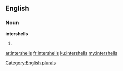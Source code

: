 ==English==

===Noun===
'''intershells'''

# {{plural of|[[intershell]]}}

[[Category:English plurals]]

[[ar:intershells]]
[[fr:intershells]]
[[ku:intershells]]
[[my:intershells]]
